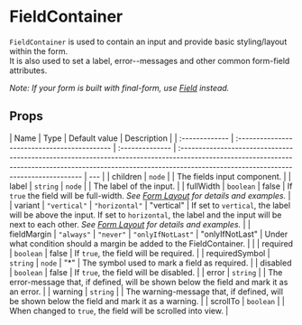 
<Meta title="Docs/Form/Components/FieldContainer" />

# FieldContainer

`FieldContainer` is used to contain an input and provide basic styling/layout within the form.  
It is also used to set a label, error--messages and other common form-field attributes.

_Note: If your form is built with final-form, use [Field](/docs/docs-form-components-field--page) instead._

<Canvas>
    <Story id="stories-form-components--fieldcontainer" />
</Canvas>

## Props

| Name           | Type                                         | Default value   | Description                                                                                                                                                                                                      |
| :------------- | :------------------------------------------- | :-------------- | :--------------------------------------------------------------------------------------------------------------------------------------------------------------------------------------------------------------- | --- |
| children       | `node`                                       |                 | The fields input component.                                                                                                                                                                                      |
| label          | `string` \| `node`                           |                 | The label of the input.                                                                                                                                                                                          |
| fullWidth      | `boolean`                                    | false           | If `true` the field will be full-width. _See [Form Layout](/docs/docs-form-layout--page) for details and examples._                                                                                              |
| variant        | `"vertical"` \| `"horizontal"`               | "vertical"      | If set to `vertical`, the label will be above the input. If set to `horizontal`, the label and the input will be next to each other. _See [Form Layout](/docs/docs-form-layout--page) for details and examples._ |
| fieldMargin    | `"always"` \| `"never"` \| `"onlyIfNotLast"` | "onlyIfNotLast" | Under what condition should a margin be added to the FieldContainer.                                                                                                                                             |     |
| required       | `boolean`                                    | false           | If `true`, the field will be required.                                                                                                                                                                           |
| requiredSymbol | `string` \| `node`                           | "\*"            | The symbol used to mark a field as required.                                                                                                                                                                     |
| disabled       | `boolean`                                    | false           | If `true`, the field will be disabled.                                                                                                                                                                           |
| error          | `string`                                     |                 | The error-message that, if defined, will be shown below the field and mark it as an error.                                                                                                                       |
| warning        | `string`                                     |                 | The warning-message that, if defined, will be shown below the field and mark it as a warning.                                                                                                                    |
| scrollTo       | `boolean`                                    |                 | When changed to `true`, the field will be scrolled into view.                                                                                                                                                    |
